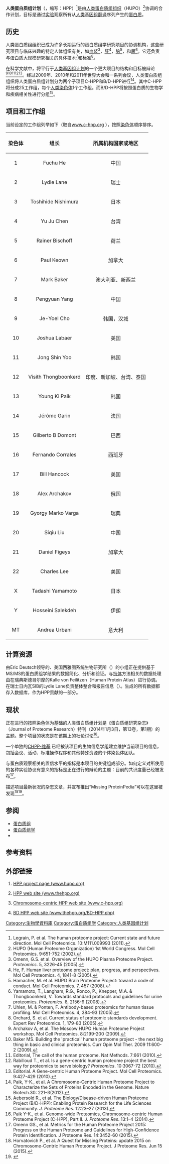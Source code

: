 {{noteTA|G1=LS}}
{{Infobox biodatabase
| title       = 人类蛋白质组计划<br />HUMAN PROTEOME PROJECT
| logo        = 
| description = 全蛋白质组学表征
| scope       = 蛋白质序列，磷酸化，乙酰化，糖基化
| organism    = 智人
| center      = [[人类蛋白质组组织|人类蛋白质组组织]]（HUPO）
| laboratory  = 多个
| author      = 
| pmid        = 22398612
| released    = 
| standard    =
| format      =
| url         = {{URL|http://www.thehpp.org/}}<br/>{{URL|http://www.c-hpp.org/}}
| download    =
| webservice  = {{URL|http://www.nextprot.org/rest/|NextProt REST}}<br />{{URL|http://wiki.thegpm.org/wiki/GPMDB_REST|GPMDB REST}}
| sql         =
| sparql      =
| webapp      =
| standalone  =
| license     =
| versioning  =
| frequency   =
| curation    =
| bookmark    =
| version     =
}}
'''人类蛋白质组计划'''（{{lang|en|Human proteome project}}，缩写：HPP）<ref>Legrain, P. et al. The human proteome project: Current state and future direction. Mol Cell Proteomics. 10:M111.009993 (2011).</ref>是由[[人类蛋白质组组织|人类蛋白质组组织]]（HUPO）<ref>HUPO (Human Proteome Organization) 1st World Congress. Mol Cell Proteomics. 9:651-752 (2002).</ref>协调的合作计划，目标是通过[[实验|实验]]观察所有从[[人类基因组|人类基因组]][[翻譯_(生物學)|翻译]]序列产生的[[蛋白质|蛋白质]]。

== 历史 == 
人类蛋白质组组织已成为许多长期运行的蛋白质组学研究项目的协调机构，这些研究项目与临床兴趣的特定人体组织有关，如[[血浆|血浆]]<ref>Omenn, G.S. et al. Overview of the HUPO Plasma Proteome Project. ''Proteomics''. 5, 3226-45 (2005).</ref>，[[肝|肝]]<ref>He, F. Human liver proteome project: plan, progress, and perspectives. Mol Cell Proteomics. 4, 1841-8 (2005).</ref>，[[脑|脑]]<ref>Hamacher, M. et al. HUPO Brain Proteome Project: toward a code of conduct. Mol Cell Proteomics. 7, 457 (2008).</ref>，和[[尿|尿]]<ref>Yamamoto, T., Langham, R.G., Ronco, P., Knepper, M.A. & Thongboonkerd, V. Towards standard protocols and guidelines for urine proteomics. ''Proteomics''. 8, 2156-9 (2008).</ref>。它还负责与蛋白质大规模研究相关的具体技术<ref>Uhlen, M. & Ponten, F. Antibody-based proteomics for human tissue profiling. Mol Cell Proteomics. 4, 384-93 (2005).</ref>和标准<ref>Orchard, S. et al. Current status of proteomic standards development. Expert Rev Proteomics. 1, 179-83 (2005).</ref>。

在科学文献中，将平行于[[人类基因组计划|人类基因组计划]]的一个更大项目的结构和目标被辩论<ref>Archakov A, et al. The Moscow HUPO Human Proteome Project workshop.
Mol Cell Proteomics. 8:2199-200 (2009).</ref><ref>Baker MS. Building the 'practical' human proteome project - the next big thing in basic and clinical proteomics. Curr Opin Mol Ther. 2009 11:600-2 (2009).</ref><ref>Editorial, The call of the human proteome. Nat Methods. 7:661 (2010).</ref><ref>Rabilloud T., et al. Is a gene-centric human proteome project the best way for proteomics to serve biology? ''Proteomics''. 10:3067-72 (2010).</ref><ref>Editorial. A Gene-centric Human Proteome Project. Mol Cell Proteomics. 9:427-429 (2010).</ref>。经过2009年、2010年和2011年世界大会和一系列会议，人类蛋白质组组织将人类蛋白质组计划分为两个子项目C-HPP和B/D-HPP进行<ref>Paik, Y-K., et al. A Chromosome-Centric Human Proteome Project to Characterize the Sets of Proteins Encoded in the Genome. Nature Biotech.30: 221–3(2012).</ref>。其中C-HPP将分成25工作组，每个[[人类染色体|人类染色体]]1个工作组。而B/D-HPP将按照蛋白质的生物学和疾病相关性进行分组<ref>Aebersold R., et al. The Biology/Disease-driven Human Proteome Project (B/D-HPP): Enabling Protein Research for the Life Sciences Community. ''J. Proteome Res''. 12:23–27 (2013).</ref>。

== 项目和工作组 ==
当前设定的工作组列举如下（取自[http://www.c-hpp.org/ www.c-hpp.org] {{Wayback|url=http://www.c-hpp.org/ |date=20200526041041 }}），按照[[染色体|染色体]]顺序排序。

{| class="wikitable"
|-
! align="center" | 染色体
! align="center" | 组长
! align="center" | 所属机构国家或地区
|-
| align="center" | 1
| align="center" | Fuchu He
| align="center" | 中国
|-
| align="center" | 2
| align="center" | Lydie Lane
| align="center" | 瑞士
|-
| align="center" | 3
| align="center" | Toshihide Nishimura
| align="center" | 日本 	 
|-
| align="center" | 4
| align="center" | Yu Ju Chen
| align="center" | 台湾
|-
| align="center" | 5
| align="center" | Rainer Bischoff
| align="center" | 荷兰
|-
| align="center" | 6
| align="center" | Paul Keown
| align="center" | 加拿大
|-
| align="center" | 7
| align="center" | Mark Baker
| align="center" | 澳大利亚、新西兰	 
|-
| align="center" | 8
| align="center" | Pengyuan Yang
| align="center" | 中国
|-
| align="center" | 9
| align="center" | Je-Yoel Cho
| align="center" | 韩国，汉城
|-
| align="center" | 10
| align="center" | Joshua Labaer
| align="center" | 美国
|-
| align="center" | 11
| align="center" | Jong Shin Yoo
| align="center" | 韩国
|-
| align="center" | 12
| align="center" | Visith Thongboonkerd
| align="center" | 印度、新加坡、台湾、泰国 	 
|-
| align="center" | 13
| align="center" | Young Ki Paik
| align="center" | 韩国
|-
| align="center" | 14
| align="center" | Jérôme Garin
| align="center" | 法国
|-
| align="center" | 15
| align="center" | Gilberto B Domont
| align="center" | 巴西
|-
| align="center" | 16
| align="center" | Fernando Corrales
| align="center" | 西班牙
|-
| align="center" | 17
| align="center" | Bill Hancock
| align="center" | 美国
|-
| align="center" | 18
| align="center" | Alex Archakov
| align="center" | 俄国
|-
| align="center" | 19
| align="center" | Gyorgy Marko Varga
| align="center" | 瑞典
|-
| align="center" | 20
| align="center" | Siqiu Liu
| align="center" | 中国
|-
| align="center" | 21
| align="center" | Daniel Figeys
| align="center" | 加拿大
|-
| align="center" | 22
| align="center" | Charles Lee
| align="center" | 美国
|-
| align="center" | X
| align="center" | Tadashi Yamamoto
| align="center" | 日本
|-
| align="center" | Y
| align="center" | Hosseini Salekdeh
| align="center" | 伊朗
|-
| align="center" | MT
| align="center" | Andrea Urbani
| align="center" | 意大利
|}

== 计算资源 ==
由Eric Deutsch领导的、美国西雅图系统生物研究所（{{le|PeptideAtlas|PeptideAtlas}}）的小组正在提供基于MS/MS的蛋白质组学结果的数据简化、分析和验证。与[[抗体|抗体]]方法相关的数据处理由在瑞典斯德哥尔摩的Kalle von Feilitzen（Human Protein Atlas）进行协调。在瑞士日内瓦SIB的Lydie Lane负责整体整合和报告信息（{{le|NeXtProt|NeXtProt}}）。生成的所有数据都存入{{le|ProteomeXchange|ProteomeXchange}}数据库，作为HPP贡献的一部分。

== 现状 ==
正在进行的按照染色体为基础的人类蛋白质组计划是《蛋白质组研究杂志》（Journal of Proteome Research）特刊（2014年1月3日，第13卷，第1期）的主题。整个项目的状态是在该期上的社论讨论<ref>Paik Y-K., et al. Genome-wide Proteomics, Chromosome-centric Human Proteome Project (C-HPP), Part II. ''J. Proteome Res''. 13:1–4 (2014).</ref>。

一个单独的[http://c-hpp.webhosting.rug.nl/tiki-index.php?page=HomePage CHPP-维基] {{Wayback|url=http://c-hpp.webhosting.rug.nl/tiki-index.php?page=HomePage |date=20201031044814 }}已经被该项目的生物信息学组建立维护当前项目的信息，包括会议、活动、标准操作程序和其他特殊资源的个体染色体团队。

与蛋白质观察相关的置信水平的指标是本项目的关键组成部分。如何定义对所使用的各种实验协议有意义的指标是正在进行的辩论的主题：目前的共识度量已经被发布<ref>Omenn GS., et al. Metrics for the Human Proteome Project 2015: Progress on the Human Proteome and Guidelines for High-Confidence Protein Identification. J Proteome Res.  14:3452-60 (2015).</ref>。

描述项目最新状况的杂志文章，并宣布推出“Missing ProteinPedia”可以在这里被发现<ref>Horvatovich P., et al. A Quest for Missing Proteins: update 2015 on Chromosome-Centric Human Proteome Project. J Proteome Res. Jun 15 (2015).</ref><ref>{{cite journal|last1=Baker|first1=MS  et al|title=Accelerating the search for the missing proteins in the human proteome|journal=Nature Communications|date=2017|volume=8|doi=10.1038/ncomms14271}}</ref>。

== 参阅 ==
* [[蛋白质组|蛋白质组]]
* [[蛋白质组学|蛋白质组学]]
* {{le|BioPlex|BioPlex}}

== 参考资料 ==
{{Reflist|2}}

== 外部链接 ==
#{{En}}[https://hupo.org/human-proteome-project/ HPP project page (www.hupo.org)] {{Wayback|url=https://hupo.org/human-proteome-project/ |date=20210207150221 }}
#{{En}}[http://www.thehpp.org/ HPP web site (www.thehpp.org)] {{Wayback|url=http://www.thehpp.org/ |date=20170720131734 }}
#{{En}}[http://www.c-hpp.org/ Chromosome-centric HPP web site (www.c-hpp.org)] {{Wayback|url=http://www.c-hpp.org/ |date=20200526041041 }}
#{{En}}[https://web.archive.org/web/20131214163823/http://www.thehpp.org/BD-HPP.php BD HPP web site (www.thehpp.org/BD-HPP.php)]

{{基因组学}}

[[Category:生物學資料庫|Category:生物學資料庫]]
[[Category:蛋白质组学|Category:蛋白质组学]]
[[Category:人类基因组计划|Category:人类基因组计划]]